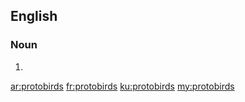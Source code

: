 ==English==

===Noun===
{{head|en}}

# {{plural of|protobird}}

[[ar:protobirds]]
[[fr:protobirds]]
[[ku:protobirds]]
[[my:protobirds]]